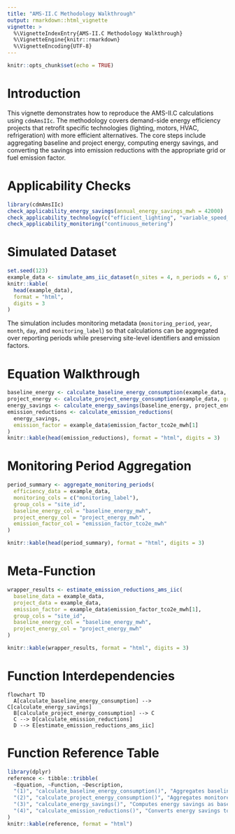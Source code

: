 ```yaml
---
title: "AMS-II.C Methodology Walkthrough"
output: rmarkdown::html_vignette
vignette: >
  %\VignetteIndexEntry{AMS-II.C Methodology Walkthrough}
  %\VignetteEngine{knitr::rmarkdown}
  %\VignetteEncoding{UTF-8}
---
```


```r
knitr::opts_chunk$set(echo = TRUE)
```

# Introduction

This vignette demonstrates how to reproduce the AMS-II.C calculations using
`cdmAmsIIc`. The methodology covers demand-side energy efficiency projects that
retrofit specific technologies (lighting, motors, HVAC, refrigeration) with more
efficient alternatives. The core steps include aggregating baseline and project
energy, computing energy savings, and converting the savings into emission
reductions with the appropriate grid or fuel emission factor.

# Applicability Checks

```r
library(cdmAmsIIc)
check_applicability_energy_savings(annual_energy_savings_mwh = 42000)
check_applicability_technology(c("efficient_lighting", "variable_speed_drives"))
check_applicability_monitoring("continuous_metering")
```

# Simulated Dataset

```r
set.seed(123)
example_data <- simulate_ams_iic_dataset(n_sites = 4, n_periods = 6, start_year = 2024, start_month = 7)
knitr::kable(
  head(example_data),
  format = "html",
  digits = 3
)
```

The simulation includes monitoring metadata (`monitoring_period`, `year`,
`month`, `day`, and `monitoring_label`) so that calculations can be aggregated
over reporting periods while preserving site-level identifiers and emission
factors.

# Equation Walkthrough

```r
baseline_energy <- calculate_baseline_energy_consumption(example_data, group_cols = "site_id")
project_energy <- calculate_project_energy_consumption(example_data, group_cols = "site_id")
energy_savings <- calculate_energy_savings(baseline_energy, project_energy)
emission_reductions <- calculate_emission_reductions(
  energy_savings,
  emission_factor = example_data$emission_factor_tco2e_mwh[1]
)
knitr::kable(head(emission_reductions), format = "html", digits = 3)
```

# Monitoring Period Aggregation

```r
period_summary <- aggregate_monitoring_periods(
  efficiency_data = example_data,
  monitoring_cols = c("monitoring_label"),
  group_cols = "site_id",
  baseline_energy_col = "baseline_energy_mwh",
  project_energy_col = "project_energy_mwh",
  emission_factor_col = "emission_factor_tco2e_mwh"
)

knitr::kable(head(period_summary), format = "html", digits = 3)
```

# Meta-Function

```r
wrapper_results <- estimate_emission_reductions_ams_iic(
  baseline_data = example_data,
  project_data = example_data,
  emission_factor = example_data$emission_factor_tco2e_mwh[1],
  group_cols = "site_id",
  baseline_energy_col = "baseline_energy_mwh",
  project_energy_col = "project_energy_mwh"
)

knitr::kable(wrapper_results, format = "html", digits = 3)
```

# Function Interdependencies

```mermaid
flowchart TD
  A[calculate_baseline_energy_consumption] --> C[calculate_energy_savings]
  B[calculate_project_energy_consumption] --> C
  C --> D[calculate_emission_reductions]
  D --> E[estimate_emission_reductions_ams_iic]
```

# Function Reference Table

```r
library(dplyr)
reference <- tibble::tribble(
  ~Equation, ~Function, ~Description,
  "(1)", "calculate_baseline_energy_consumption()", "Aggregates baseline energy consumption prior to retrofits.",
  "(2)", "calculate_project_energy_consumption()", "Aggregates monitored project energy use of efficient technology.",
  "(3)", "calculate_energy_savings()", "Computes energy savings as baseline minus project energy.",
  "(4)", "calculate_emission_reductions()", "Converts energy savings to emission reductions using emission factors."
)
knitr::kable(reference, format = "html")
```
